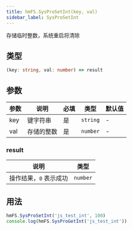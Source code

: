 ```yaml
---
title: hmFS.SysProSetInt(key, val)
sidebar_label: SysProSetInt
---
```


存储临时整数，系统重启将清除

## 类型

```ts
(key: string, val: number) => result
```

## 参数

| 参数 | 说明       | 必填 | 类型     | 默认值 |
| ---- | ---------- | ---- | -------- | ------ |
| key  | 键字符串   | 是   | `string` | -      |
| val  | 存储的整数 | 是   | `number` | -      |

### result

| 说明                   | 类型     |
| ---------------------- | -------- |
| 操作结果，`0` 表示成功 | `number` |

## 用法

```js
hmFS.SysProSetInt('js_test_int', 100)
console.log(hmFS.SysProGetInt('js_test_int'))
```
